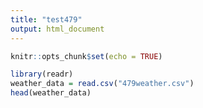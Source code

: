 ---
title: "test479"
output: html_document
---

```{r setup, include=FALSE}
knitr::opts_chunk$set(echo = TRUE)
```

```{r}
library(readr)
weather_data = read.csv("479weather.csv")
head(weather_data)
```

